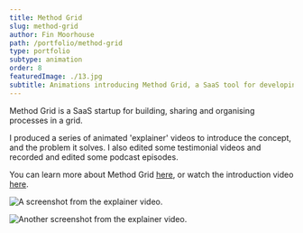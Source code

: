 ```yaml
---
title: Method Grid
slug: method-grid
author: Fin Moorhouse
path: /portfolio/method-grid
type: portfolio
subtype: animation
order: 8
featuredImage: ./13.jpg
subtitle: Animations introducing Method Grid, a SaaS tool for developing shared methodologies.
---
```


Method Grid is a SaaS startup for building, sharing and organising processes in a grid.

I produced a series of animated 'explainer' videos to introduce the concept, and the problem it solves. I also edited some testimonial videos and recorded and edited some podcast episodes.

You can learn more about Method Grid <a href="https://methodgrid.com/" target="blank">here</a>, or watch the introduction video <a href="https://www.youtube.com/watch?v=sDztuuTiBH4">here</a>.

![A screenshot from the explainer video.](./13.jpg)

![Another screenshot from the explainer video.](./14.jpg)
